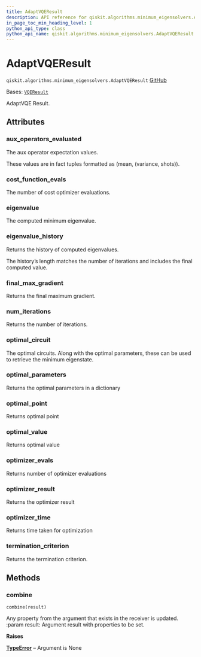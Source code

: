 ```yaml
---
title: AdaptVQEResult
description: API reference for qiskit.algorithms.minimum_eigensolvers.AdaptVQEResult
in_page_toc_min_heading_level: 1
python_api_type: class
python_api_name: qiskit.algorithms.minimum_eigensolvers.AdaptVQEResult
---
```


# AdaptVQEResult

<span id="qiskit.algorithms.minimum_eigensolvers.AdaptVQEResult" />

`qiskit.algorithms.minimum_eigensolvers.AdaptVQEResult` [GitHub](https://github.com/qiskit/qiskit/tree/stable/0.25/qiskit/algorithms/minimum_eigensolvers/adapt_vqe.py "view source code")

Bases: [`VQEResult`](qiskit.algorithms.minimum_eigensolvers.VQEResult "qiskit.algorithms.minimum_eigensolvers.vqe.VQEResult")

AdaptVQE Result.

## Attributes

<span id="qiskit.algorithms.minimum_eigensolvers.AdaptVQEResult.aux_operators_evaluated" />

### aux\_operators\_evaluated

The aux operator expectation values.

These values are in fact tuples formatted as (mean, (variance, shots)).

<span id="qiskit.algorithms.minimum_eigensolvers.AdaptVQEResult.cost_function_evals" />

### cost\_function\_evals

The number of cost optimizer evaluations.

<span id="qiskit.algorithms.minimum_eigensolvers.AdaptVQEResult.eigenvalue" />

### eigenvalue

The computed minimum eigenvalue.

<span id="qiskit.algorithms.minimum_eigensolvers.AdaptVQEResult.eigenvalue_history" />

### eigenvalue\_history

Returns the history of computed eigenvalues.

The history’s length matches the number of iterations and includes the final computed value.

<span id="qiskit.algorithms.minimum_eigensolvers.AdaptVQEResult.final_max_gradient" />

### final\_max\_gradient

Returns the final maximum gradient.

<span id="qiskit.algorithms.minimum_eigensolvers.AdaptVQEResult.num_iterations" />

### num\_iterations

Returns the number of iterations.

<span id="qiskit.algorithms.minimum_eigensolvers.AdaptVQEResult.optimal_circuit" />

### optimal\_circuit

The optimal circuits. Along with the optimal parameters, these can be used to retrieve the minimum eigenstate.

<span id="qiskit.algorithms.minimum_eigensolvers.AdaptVQEResult.optimal_parameters" />

### optimal\_parameters

Returns the optimal parameters in a dictionary

<span id="qiskit.algorithms.minimum_eigensolvers.AdaptVQEResult.optimal_point" />

### optimal\_point

Returns optimal point

<span id="qiskit.algorithms.minimum_eigensolvers.AdaptVQEResult.optimal_value" />

### optimal\_value

Returns optimal value

<span id="qiskit.algorithms.minimum_eigensolvers.AdaptVQEResult.optimizer_evals" />

### optimizer\_evals

Returns number of optimizer evaluations

<span id="qiskit.algorithms.minimum_eigensolvers.AdaptVQEResult.optimizer_result" />

### optimizer\_result

Returns the optimizer result

<span id="qiskit.algorithms.minimum_eigensolvers.AdaptVQEResult.optimizer_time" />

### optimizer\_time

Returns time taken for optimization

<span id="qiskit.algorithms.minimum_eigensolvers.AdaptVQEResult.termination_criterion" />

### termination\_criterion

Returns the termination criterion.

## Methods

### combine

<span id="qiskit.algorithms.minimum_eigensolvers.AdaptVQEResult.combine" />

`combine(result)`

Any property from the argument that exists in the receiver is updated. :param result: Argument result with properties to be set.

**Raises**

[**TypeError**](https://docs.python.org/3/library/exceptions.html#TypeError "(in Python v3.12)") – Argument is None


